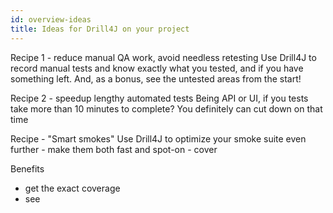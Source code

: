 ```yaml
---
id: overview-ideas
title: Ideas for Drill4J on your project
---
```


Recipe 1 - reduce manual QA work, avoid needless retesting
Use Drill4J to record manual tests and know exactly what you tested, and if you have something left. And, as a bonus, see the untested areas from the start!

Recipe 2 - speedup lengthy automated tests
Being API or UI, if you tests take more than 10 minutes to complete? You definitely can cut down on that time

Recipe - "Smart smokes"
Use Drill4J to optimize your smoke suite even further - make them both fast and spot-on - cover

Benefits

- get the exact coverage
- see
